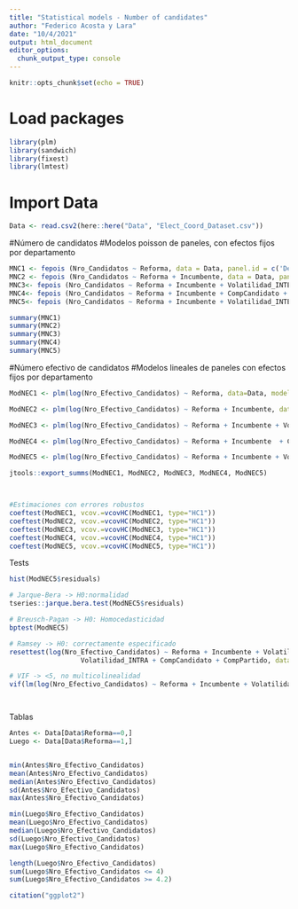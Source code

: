 ```yaml
---
title: "Statistical models - Number of candidates"
author: "Federico Acosta y Lara"
date: "10/4/2021"
output: html_document
editor_options: 
  chunk_output_type: console
---
```


```r
knitr::opts_chunk$set(echo = TRUE)
```

# Load packages
```r
library(plm)
library(sandwich)
library(fixest)
library(lmtest)
```


# Import Data
```r

Data <- read.csv2(here::here("Data", "Elect_Coord_Dataset.csv"))

```


#Número de candidatos
#Modelos poisson de paneles, con efectos fijos por departamento
```r

MNC1 <- fepois (Nro_Candidatos ~ Reforma, data = Data, panel.id = c('Departamento'))
MNC2 <- fepois (Nro_Candidatos ~ Reforma + Incumbente, data = Data, panel.id = c('Departamento'))
MNC3<- fepois (Nro_Candidatos ~ Reforma + Incumbente + Volatilidad_INTER + Volatilidad_INTRA, data = Data, panel.id = c('Departamento'))
MNC4<- fepois (Nro_Candidatos ~ Reforma + Incumbente + CompCandidato + CompPartido, data = Data, panel.id =Departamento)
MNC5<- fepois (Nro_Candidatos ~ Reforma + Incumbente + Volatilidad_INTER + Volatilidad_INTRA + CompCandidato + CompPartido, data = Data, panel.id =Departamento)

summary(MNC1)
summary(MNC2)
summary(MNC3)
summary(MNC4) 
summary(MNC5)

```


#Número efectivo de candidatos
#Modelos lineales de paneles con efectos fijos por departamento
```r

ModNEC1 <- plm(log(Nro_Efectivo_Candidatos) ~ Reforma, data=Data, model = "within", effect ="individual", index = c("Departamento", "Año"))

ModNEC2 <- plm(log(Nro_Efectivo_Candidatos) ~ Reforma + Incumbente, data=Data, model = "within", effect ="individual", index = c("Departamento", "Año"))

ModNEC3 <- plm(log(Nro_Efectivo_Candidatos) ~ Reforma + Incumbente + Volatilidad_INTER + Volatilidad_INTRA, data=Data, model = "within", effect ="individual", index = c("Departamento", "Año"))

ModNEC4 <- plm(log(Nro_Efectivo_Candidatos) ~ Reforma + Incumbente  + CompCandidato + CompPartido, data=Data, model = "within", effect ="individual", index = c("Departamento"))

ModNEC5 <- plm(log(Nro_Efectivo_Candidatos) ~ Reforma + Incumbente + Volatilidad_INTER + Volatilidad_INTRA + CompCandidato + CompPartido, data=Data, model = "within", effect ="individual", index = c("Departamento"))

jtools::export_summs(ModNEC1, ModNEC2, ModNEC3, ModNEC4, ModNEC5)



#Estimaciones con errores robustos
coeftest(ModNEC1, vcov.=vcovHC(ModNEC1, type="HC1"))
coeftest(ModNEC2, vcov.=vcovHC(ModNEC2, type="HC1"))
coeftest(ModNEC3, vcov.=vcovHC(ModNEC3, type="HC1"))
coeftest(ModNEC4, vcov.=vcovHC(ModNEC4, type="HC1"))
coeftest(ModNEC5, vcov.=vcovHC(ModNEC5, type="HC1"))


```

Tests 
```r

hist(ModNEC5$residuals)

# Jarque-Bera -> H0:normalidad
tseries::jarque.bera.test(ModNEC5$residuals) 

# Breusch-Pagan -> H0: Homocedasticidad
bptest(ModNEC5)

# Ramsey -> H0: correctamente especificado
resettest(log(Nro_Efectivo_Candidatos) ~ Reforma + Incumbente + Volatilidad_INTER + 
                  Volatilidad_INTRA + CompCandidato + CompPartido, data=Data) 

# VIF -> <5, no multicolinealidad
vif(lm(log(Nro_Efectivo_Candidatos) ~ Reforma + Incumbente + Volatilidad_INTER + Volatilidad_INTRA + CompCandidato + CompPartido, data=Data))




```

Tablas
```r
Antes <- Data[Data$Reforma==0,]
Luego <- Data[Data$Reforma==1,]


min(Antes$Nro_Efectivo_Candidatos)
mean(Antes$Nro_Efectivo_Candidatos)
median(Antes$Nro_Efectivo_Candidatos)
sd(Antes$Nro_Efectivo_Candidatos)
max(Antes$Nro_Efectivo_Candidatos)

min(Luego$Nro_Efectivo_Candidatos)
mean(Luego$Nro_Efectivo_Candidatos)
median(Luego$Nro_Efectivo_Candidatos)
sd(Luego$Nro_Efectivo_Candidatos)
max(Luego$Nro_Efectivo_Candidatos)

length(Luego$Nro_Efectivo_Candidatos)
sum(Luego$Nro_Efectivo_Candidatos <= 4)
sum(Luego$Nro_Efectivo_Candidatos >= 4.2)

citation("ggplot2")
```


